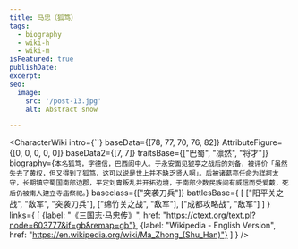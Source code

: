 ```yaml
---
title: 马忠（狐笃）
tags:
  - biography
  - wiki-h
  - wiki-m
isFeatured: true
publishDate:
excerpt:
seo:
  image:
    src: '/post-13.jpg'
    alt: Abstract snow

---
```



<CharacterWiki
  intro={``}
  baseData={[78, 77, 70, 76, 82]}
  AttributeFigure={[0, 0, 0, 0, 0]}
  baseData2={[7, 7]}
  traitsBase={["巴蜀", "凛然", "将才"]}
  biography={`本名狐笃，字德信，巴西阆中人。于永安面见猇亭之战后的刘备，被评价「虽然失去了黄权，但又得到了狐笃，这可以说是世上并不缺乏贤人啊」。后被诸葛亮任命为牂牁太守，长期镇守蜀国南部边郡，平定刘胄叛乱并开拓边境，于南部少数民族间有威信而受爱戴，死后仍被南人建立寺庙祭祀。`}
  baseclass={["突袭刀兵"]}
  battlesBase={
    [
      ["阳平关之战", "敌军", "突袭刀兵"],
      ["绵竹关之战", "敌军"],
      ["成都攻略战", "敌军"]
    ]
  }
  links={
    [
      {label: "《三国志·马忠传》", href: "https://ctext.org/text.pl?node=603777&if=gb&remap=gb"},
      {label: "Wikipedia - English Version", href: "https://en.wikipedia.org/wiki/Ma_Zhong_(Shu_Han)"}
    ]
  }
/>
